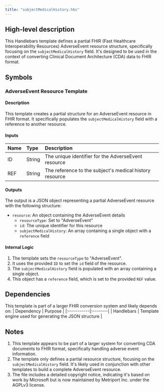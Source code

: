 ```yaml
---
title: "subjectMedicalHistory.hbs"
---
```


## High-level description
This Handlebars template defines a partial FHIR (Fast Healthcare Interoperability Resources) AdverseEvent resource structure, specifically focusing on the `subjectMedicalHistory` field. It's designed to be used in the context of converting Clinical Document Architecture (CDA) data to FHIR format.

## Symbols

### AdverseEvent Resource Template
#### Description
This template creates a partial structure for an AdverseEvent resource in FHIR format. It specifically populates the `subjectMedicalHistory` field with a reference to another resource.

#### Inputs
| Name | Type | Description |
|:-----|:-----|:------------|
| ID   | String | The unique identifier for the AdverseEvent resource |
| REF  | String | The reference to the subject's medical history resource |

#### Outputs
The output is a JSON object representing a partial AdverseEvent resource with the following structure:
- `resource`: An object containing the AdverseEvent details
  - `resourceType`: Set to "AdverseEvent"
  - `id`: The unique identifier for this resource
  - `subjectMedicalHistory`: An array containing a single object with a `reference` field

#### Internal Logic
1. The template sets the `resourceType` to "AdverseEvent".
2. It uses the provided `ID` to set the `id` field of the resource.
3. The `subjectMedicalHistory` field is populated with an array containing a single object.
4. This object has a `reference` field, which is set to the provided `REF` value.

## Dependencies
This template is part of a larger FHIR conversion system and likely depends on:
| Dependency | Purpose |
|:-----------|:--------|
| Handlebars | Template engine used for generating the JSON structure |

## Notes
1. This template appears to be part of a larger system for converting CDA documents to FHIR format, specifically handling adverse event information.
2. The template only defines a partial resource structure, focusing on the `subjectMedicalHistory` field. It's likely used in conjunction with other templates to build a complete AdverseEvent resource.
3. The file includes a detailed copyright notice, indicating it's based on work by Microsoft but is now maintained by Metriport Inc. under the AGPLv3 license.